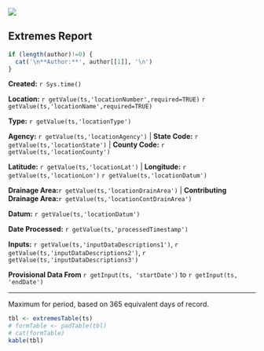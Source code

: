 
![](http://www.usgs.gov/newsroom/images/2015-04-07/usgs_logo.png)

## Extremes Report  

```r
if (length(author)!=0) {
  cat('\n**Author:**', author[[1]], '\n')
}
```

**Created:**  `r Sys.time()`

**Location:**  `r getValue(ts,'locationNumber',required=TRUE)` `r getValue(ts,'locationName',required=TRUE)`

**Type:** `r getValue(ts,'locationType')` 

**Agency:** `r getValue(ts,'locationAgency')`  |   **State Code:** `r getValue(ts,'locationState')`  |   **County Code:** `r getValue(ts,'locationCounty')`  

**Latitude:** `r getValue(ts,'locationLat')`  |   **Longitude:** `r getValue(ts,'locationLon')` `r getValue(ts,'locationDatum')` 

**Drainage Area:**`r getValue(ts,'locationDrainArea')`  |   **Contributing Drainage Area:**`r getValue(ts,'locationContDrainArea')` 

**Datum:** `r getValue(ts,'locationDatum')`

**Date Processed:** `r getValue(ts,'processedTimestamp')`
   
**Inputs:** `r getValue(ts,'inputDataDescriptions1')`, `r getValue(ts,'inputDataDescriptions2')`, `r getValue(ts,'inputDataDescriptions3')`
   
**Provisional Data From** `r getInput(ts, 'startDate')` to `r getInput(ts, 'endDate')`

***
   
Maximum for period, based on 365 equivalent days of record. 
   
```r
tbl <- extremesTable(ts)
# formTable <- padTable(tbl)
# cat(formTable)
kable(tbl)
```
